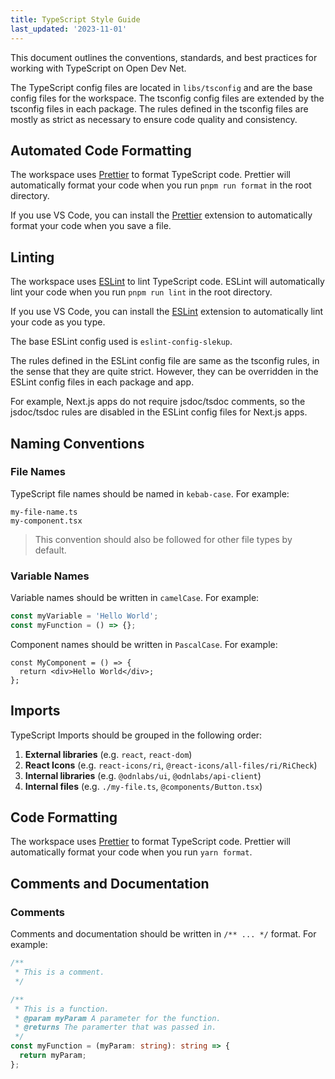 ```yaml
---
title: TypeScript Style Guide
last_updated: '2023-11-01'
---
```


This document outlines the conventions, standards, and best practices for working with TypeScript on Open Dev Net.

The TypeScript config files are located in `libs/tsconfig` and are the base config files for the workspace. The tsconfig config files are extended by the tsconfig files in each package. The rules defined in the tsconfig files are mostly as strict as necessary to ensure code quality and consistency.

## Automated Code Formatting

The workspace uses [Prettier](https://prettier.io/) to format TypeScript code. Prettier will automatically format your code when you run `pnpm run format` in the root directory.

If you use VS Code, you can install the [Prettier](https://marketplace.visualstudio.com/items?itemName=esbenp.prettier-vscode) extension to automatically format your code when you save a file.

## Linting

The workspace uses [ESLint](https://eslint.org/) to lint TypeScript code. ESLint will automatically lint your code when you run `pnpm run lint` in the root directory.

If you use VS Code, you can install the [ESLint](https://marketplace.visualstudio.com/items?itemName=dbaeumer.vscode-eslint) extension to automatically lint your code as you type.

The base ESLint config used is `eslint-config-slekup`.

The rules defined in the ESLint config file are same as the tsconfig rules, in the sense that they are quite strict. However, they can be overridden in the ESLint config files in each package and app.

For example, Next.js apps do not require jsdoc/tsdoc comments, so the jsdoc/tsdoc rules are disabled in the ESLint config files for Next.js apps.

## Naming Conventions

### File Names

TypeScript file names should be named in `kebab-case`. For example:

```text
my-file-name.ts
my-component.tsx
```

> This convention should also be followed for other file types by default.

### Variable Names

Variable names should be written in `camelCase`. For example:

```ts
const myVariable = 'Hello World';
const myFunction = () => {};
```

Component names should be written in `PascalCase`. For example:

```tsx
const MyComponent = () => {
  return <div>Hello World</div>;
};
```

## Imports

TypeScript Imports should be grouped in the following order:

1. **External libraries** (e.g. `react`, `react-dom`)
2. **React Icons** (e.g. `react-icons/ri`, `@react-icons/all-files/ri/RiCheck`)
3. **Internal libraries** (e.g. `@odnlabs/ui`, `@odnlabs/api-client`)
4. **Internal files** (e.g. `./my-file.ts`, `@components/Button.tsx`)

## Code Formatting

The workspace uses [Prettier](https://prettier.io/) to format TypeScript code. Prettier will automatically format your code when you run `yarn format`.

## Comments and Documentation

### Comments

Comments and documentation should be written in `/** ... */` format. For example:

```ts
/**
 * This is a comment.
 */
```

```ts
/**
 * This is a function.
 * @param myParam A parameter for the function.
 * @returns The paramerter that was passed in.
 */
const myFunction = (myParam: string): string => {
  return myParam;
};
```
